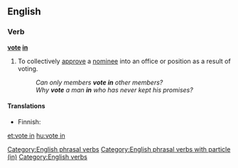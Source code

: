 ==English==

===Verb===

'''[[vote]] [[in]]'''

# {{context|transitive|or|intransitive}} To collectively [[approve]] a [[nominee]] into an office or position as a result of voting.
#: ''Can only members '''vote in''' other members?''
#: ''Why '''vote''' a man '''in''' who has never kept his promises?''

====Translations====
{{trans-top|to collectively approve a nominee}}
* Finnish: {{t+|fi|valita}}
{{trans-mid}}
{{trans-bottom}}

[[Category:English phrasal verbs]]
[[Category:English phrasal verbs with particle (in)]]
[[Category:English verbs]]

[[et:vote in]]
[[hu:vote in]]